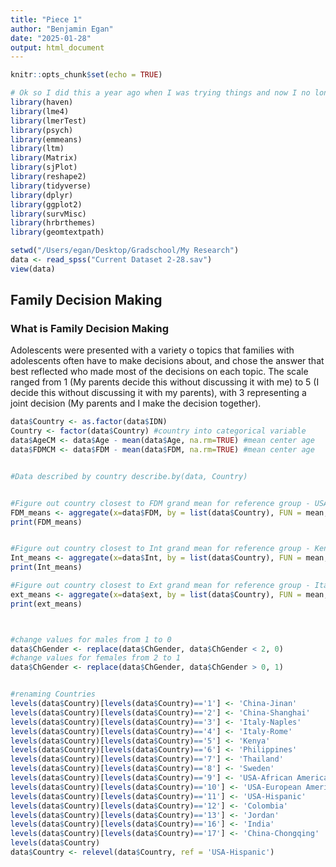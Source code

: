 ```yaml
---
title: "Piece 1"
author: "Benjamin Egan"
date: "2025-01-28"
output: html_document
---
```


```r
knitr::opts_chunk$set(echo = TRUE)

# Ok so I did this a year ago when I was trying things and now I no longer remember which packages I need. So I left them all in. I hate it too...
library(haven)
library(lme4)
library(lmerTest)
library(psych)
library(emmeans)
library(ltm)
library(Matrix)
library(sjPlot)
library(reshape2)
library(tidyverse)
library(dplyr)
library(ggplot2)
library(survMisc)
library(hrbrthemes)
library(geomtextpath)

setwd("/Users/egan/Desktop/Gradschool/My Research")
data <- read_spss("Current Dataset 2-28.sav")
view(data)

```



## Family Decision Making


### What is Family Decision Making

Adolescents were presented with a variety o topics that families with adolescents often have to make decisions about, and chose the answer that best reflected who made most of the decisions on each topic. The scale ranged from 1 (My parents decide this without discussing it with me) to 5 (I decide this without discussing it with my parents), with 3 representing a joint decision (My parents and I make the decision together).



```r
data$Country <- as.factor(data$IDN)
Country <- factor(data$Country) #country into categorical variable
data$AgeCM <- data$Age - mean(data$Age, na.rm=TRUE) #mean center age
data$FDMCM <- data$FDM - mean(data$FDM, na.rm=TRUE) #mean center age


#Data described by country describe.by(data, Country)


#Figure out country closest to FDM grand mean for reference group - USA Hispanic
FDM_means <- aggregate(x=data$FDM, by = list(data$Country), FUN = mean, na.rm=TRUE)
print(FDM_means)


#Figure out country closest to Int grand mean for reference group - Kenya
Int_means <- aggregate(x=data$Int, by = list(data$Country), FUN = mean, na.rm=TRUE)
print(Int_means)

#Figure out country closest to Ext grand mean for reference group - Italy-Naples
ext_means <- aggregate(x=data$ext, by = list(data$Country), FUN = mean, na.rm=TRUE)
print(ext_means)



#change values for males from 1 to 0 
data$ChGender <- replace(data$ChGender, data$ChGender < 2, 0) 
#change values for females from 2 to 1 
data$ChGender <- replace(data$ChGender, data$ChGender > 0, 1) 


#renaming Countries
levels(data$Country)[levels(data$Country)=='1'] <- 'China-Jinan'
levels(data$Country)[levels(data$Country)=='2'] <- 'China-Shanghai'
levels(data$Country)[levels(data$Country)=='3'] <- 'Italy-Naples'
levels(data$Country)[levels(data$Country)=='4'] <- 'Italy-Rome'
levels(data$Country)[levels(data$Country)=='5'] <- 'Kenya'
levels(data$Country)[levels(data$Country)=='6'] <- 'Philippines'
levels(data$Country)[levels(data$Country)=='7'] <- 'Thailand'
levels(data$Country)[levels(data$Country)=='8'] <- 'Sweden'
levels(data$Country)[levels(data$Country)=='9'] <- 'USA-African American'
levels(data$Country)[levels(data$Country)=='10'] <- 'USA-European American'
levels(data$Country)[levels(data$Country)=='11'] <- 'USA-Hispanic'
levels(data$Country)[levels(data$Country)=='12'] <- 'Colombia'
levels(data$Country)[levels(data$Country)=='13'] <- 'Jordan'
levels(data$Country)[levels(data$Country)=='16'] <- 'India'
levels(data$Country)[levels(data$Country)=='17'] <- 'China-Chongqing'
levels(data$Country)
data$Country <- relevel(data$Country, ref = 'USA-Hispanic')

```


